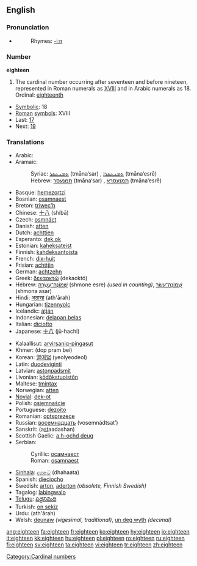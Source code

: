==English==
===Pronunciation===
* {{audio|en-us-eighteen.ogg|Audio (US)}}
*:Rhymes: [[Rhymes:English:-iːn|-iːn]]

===Number===
'''eighteen'''
# The cardinal number occurring after seventeen and before nineteen, represented in Roman numerals as [[XVIII]] and in Arabic numerals as 18. Ordinal: [[eighteenth]]
*[[Symbolic]]: 18
*[[Roman]] [[symbol]]s: XVIII
* Last: [[seventeen|17]]
* Next: [[nineteen|19]]

===Translations===
{{top}}
*Arabic: {{ARchar|[[ثمانية عشر]]}} {{Unicode|(θamániaʈ ʕášar)}}
*Aramaic:
*:Syriac: [[ܬܡܢܥܣܪ]] (tmāna‘sar) {{m}}, [[ܬܡܢܥܣܪܐ]] (tmāna‘esrē) {{f}}
*:Hebrew: [[תמנעסר]] (tmāna‘sar) {{m}}, [[תמנעסרא]] (tmāna‘esrē) {{f}}
*Basque: [[hemezortzi]]
*Bosnian: [[osamnaest]]
*Breton: [[triwec'h]]
*Chinese: [[十八]] (shíbā)
*Czech: [[osmnáct]]
*Danish: [[atten]]
*Dutch: [[achttien]] {{f}}
*Esperanto: [[dek ok]]
*Estonian: [[kaheksateist]]
*Finnish: [[kahdeksantoista]]
*French: [[dix-huit]] {{m}}
*Frisian: [[achttjin]]
*German: [[achtzehn]] {{f}}
*Greek: [[δεκαοκτώ]] (dekaoktó)
*Hebrew: [[שמונה עשרה|שְׁמוֹנֶה־עֶשְׂרֵה]] (shmone esre) {{f}} ''(used in counting)'', [[שמונה עשר|שְׁמוֹנָה־עָשָׂר]] (shmona asar) {{m}}
*Hindi: [[अठारह]] (ath'ārah)
*Hungarian: [[tizennyolc]]
*Icelandic: [[átján]]
*Indonesian: [[delapan belas]]
*Italian: [[diciotto]]
*Japanese: [[十八]] (jū-hachi)
{{mid}}
*Kalaallisut: [[arvirsaniq-pingasut]]
*Khmer: {{KMchar|[[ដប់ប្រាំបី]]}} (dop pram bei)
*Korean: [[열여덟]] (yeolyeodeol)
*Latin: [[duodeviginti]]
*Latvian: [[astoņpadsmit]]
*Livonian: [[kōdõkstuoistõn]]
*Maltese: [[tmintax]]
*Norwegian: [[atten]]
*[[Novial]]: [[dek-ot]]
*Polish: [[osiemnaście]]
*Portuguese: [[dezoito]]
*Romanian: [[optsprezece]]
*Russian: [[восемнадцать]] (vosemnádtsat’)
*Sanskrit: (a<u>st</u>aadashan)
*Scottish Gaelic: [[a h-ochd deug]]
*Serbian:
*:Cyrillic: [[осамнаест]]
*:Roman: [[osamnaest]]
*[[Sinhala]]: [[දහඅට]] (dhahaata)
*Spanish: [[dieciocho]]
*Swedish: [[arton]], [[aderton]] ''(obsolete, Finnish Swedish)''
*Tagalog: [[labingwalo]]
*[[Telugu]]: [[పద్దెనిమిది]]
*Turkish: [[on sekiz]]
*Urdu: {{URchar|[[اٹھارہ]]}} (ath'ārah)
*Welsh: [[deunaw]] ''(vigesimal, traditional)'', [[un deg wyth]] ''(decimal)''
{{bottom}}

[[Category:Cardinal numbers]]

[[ang:eighteen]]
[[fa:eighteen]]
[[fr:eighteen]]
[[ko:eighteen]]
[[hy:eighteen]]
[[io:eighteen]]
[[it:eighteen]]
[[kk:eighteen]]
[[hu:eighteen]]
[[pl:eighteen]]
[[ro:eighteen]]
[[ru:eighteen]]
[[fi:eighteen]]
[[sv:eighteen]]
[[ta:eighteen]]
[[vi:eighteen]]
[[tr:eighteen]]
[[zh:eighteen]]